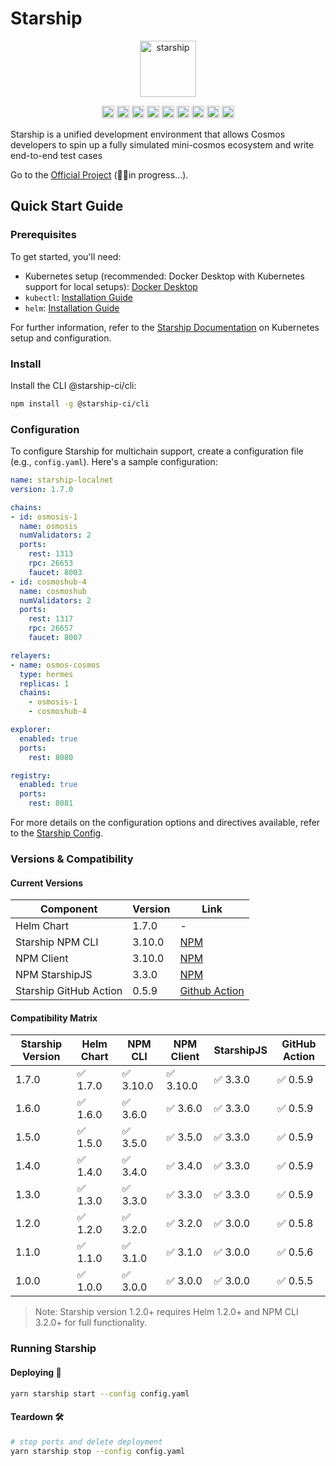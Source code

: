 
# Starship

<p align="center" width="100%">
  <img
    src="https://user-images.githubusercontent.com/10805402/242348990-c141d6cd-e1c9-413f-af68-283de029c3a4.png"
    alt="starship"
    width="90px"
    height="90px"
  />
</p>

<p align="center" width="100%">
   <a href="https://github.com/hyperweb-io/starship/blob/main/LICENSE"><img height="20" src="https://img.shields.io/badge/license-MIT-blue.svg"></a>
   <a href="https://github.com/hyperweb-io/starship/releases/latest"><img height="20" src="https://github.com/hyperweb-io/starship/actions/workflows/release.yaml/badge.svg"></a>
   <a href="https://github.com/hyperweb-io/starship/actions/workflows/build.yaml"><img height="20" src="https://github.com/hyperweb-io/starship/actions/workflows/build.yaml/badge.svg"></a>
   <a href="https://github.com/hyperweb-io/starship/actions/workflows/pr-tests.yaml"><img height="20" src="https://github.com/hyperweb-io/starship/actions/workflows/pr-tests.yaml/badge.svg"></a>
   <a href="https://github.com/hyperweb-io/starship/actions/workflows/docs.yaml"><img height="20" src="https://github.com/hyperweb-io/starship/actions/workflows/docs.yaml/badge.svg"></a>
   <a href="https://github.com/hyperweb-io/starship/actions/workflows/starship-docker.yaml"><img height="20" src="https://github.com/hyperweb-io/starship/actions/workflows/starship-docker.yaml/badge.svg"></a>
   <a href="https://github.com/hyperweb-io/starship/actions/workflows/run-client-tests.yml"><img height="20" src="https://github.com/hyperweb-io/starship/actions/workflows/run-client-tests.yml/badge.svg" /></a>
   <a href="https://www.npmjs.com/package/@starship-ci/cli"><img height="20" src="https://img.shields.io/npm/v/@starship-ci/cli.svg"></a>
   <a href="https://github.com/hyperweb-io/starship/tree/main/charts/devnet"><img height="20" src="https://img.shields.io/badge/devnet-1.7.0-blue"></a>
</p>

Starship is a unified development environment that allows Cosmos developers to spin up a fully simulated mini-cosmos ecosystem
and write end-to-end test cases


Go to the [Official Project](https://github.com/hyperweb-io/starship) (👷‍♀️in progress...).

## Quick Start Guide
### Prerequisites
To get started, you'll need:
* Kubernetes setup (recommended: Docker Desktop with Kubernetes support for local setups): [Docker Desktop](https://www.docker.com/products/docker-desktop/)
* `kubectl`: [Installation Guide](https://kubernetes.io/docs/tasks/tools/)
* `helm`: [Installation Guide](https://helm.sh/docs/intro/install/)

For further information, refer to the [Starship Documentation](https://docs.cosmology.zone/starship/get-started/step-2) on Kubernetes setup and configuration.

### Install
Install the CLI @starship-ci/cli:

```bash
npm install -g @starship-ci/cli
```


### Configuration
To configure Starship for multichain support, create a configuration file (e.g., `config.yaml`).
Here's a sample configuration:

```yaml
name: starship-localnet
version: 1.7.0

chains:
- id: osmosis-1
  name: osmosis
  numValidators: 2
  ports:
    rest: 1313
    rpc: 26653
    faucet: 8003
- id: cosmoshub-4
  name: cosmoshub
  numValidators: 2
  ports:
    rest: 1317
    rpc: 26657
    faucet: 8007

relayers:
- name: osmos-cosmos
  type: hermes
  replicas: 1
  chains:
    - osmosis-1
    - cosmoshub-4

explorer:
  enabled: true
  ports:
    rest: 8080

registry:
  enabled: true
  ports:
    rest: 8081
```

For more details on the configuration options and directives available, refer to the [Starship Config](https://docs.cosmology.zone/starship/config).

### Versions & Compatibility

#### Current Versions
| Component	           | Version | Link                                                                                |
|------------------------|---------|-------------------------------------------------------------------------------------|
| Helm Chart             | 	1.7.0  | 	-                                                                                  |
| Starship NPM CLI       | 	3.10.0  | [NPM](https://www.npmjs.com/package/@starship-ci/client/v/3.10.0)                    |
| NPM Client             |  3.10.0  | [NPM](https://www.npmjs.com/package/@starship-ci/cli/v/3.10.0)                       |
| NPM StarshipJS         | 	3.3.0  | 	[NPM](https://www.npmjs.com/package/starshipjs/v/3.3.0)                            |
| Starship GitHub Action | 	0.5.9  | 	[Github Action](https://github.com/hyperweb-io/starship-action/releases/tag/0.5.9) |

#### Compatibility Matrix
| Starship Version | 	Helm Chart | 	NPM CLI | 	NPM Client | 	StarshipJS | 	GitHub Action |
|------------------|-------------|----------|-------------|-------------|----------------|
| 1.7.0            | 	✅ 1.7.0    | 	✅ 3.10.0 | 	✅ 3.10.0    | 	✅ 3.3.0    | 	✅ 0.5.9       |
| 1.6.0            | 	✅ 1.6.0    | 	✅ 3.6.0 | 	✅ 3.6.0    | 	✅ 3.3.0    | 	✅ 0.5.9       |
| 1.5.0            | 	✅ 1.5.0    | 	✅ 3.5.0 | 	✅ 3.5.0    | 	✅ 3.3.0    | 	✅ 0.5.9       |
| 1.4.0            | 	✅ 1.4.0    | 	✅ 3.4.0 | 	✅ 3.4.0    | 	✅ 3.3.0    | 	✅ 0.5.9       |
| 1.3.0            | 	✅ 1.3.0    | 	✅ 3.3.0 | 	✅ 3.3.0    | 	✅ 3.3.0    | 	✅ 0.5.9       |
| 1.2.0            | 	✅ 1.2.0    | 	✅ 3.2.0 | 	✅ 3.2.0    | 	✅ 3.0.0    | 	✅ 0.5.8       |
| 1.1.0            | 	✅ 1.1.0    | 	✅ 3.1.0 | 	✅ 3.1.0    | 	✅ 3.0.0    | 	✅ 0.5.6       |
| 1.0.0            | 	✅ 1.0.0    | 	✅ 3.0.0 | 	✅ 3.0.0    | 	✅ 3.0.0    | 	✅ 0.5.5       |

> Note: Starship version 1.2.0+ requires Helm 1.2.0+ and NPM CLI 3.2.0+ for full functionality.

### Running Starship

#### Deploying 🚀

```sh
yarn starship start --config config.yaml
```

#### Teardown 🛠️

```sh
# stop ports and delete deployment
yarn starship stop --config config.yaml
```
